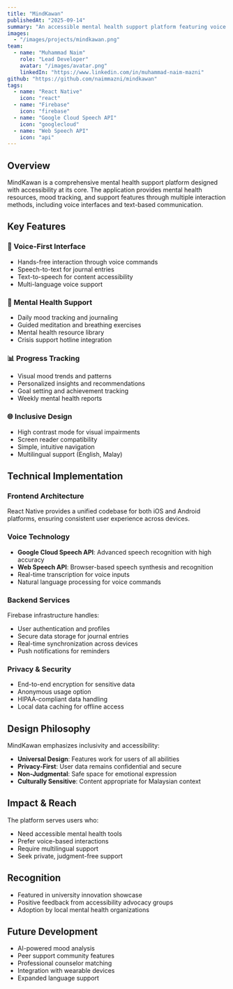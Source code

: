 ```yaml
---
title: "MindKawan"
publishedAt: "2025-09-14"
summary: "An accessible mental health support platform featuring voice interfaces, speech-to-text/text-to-speech capabilities, and inclusive design for all users."
images:
  - "/images/projects/mindkawan.png"
team:
  - name: "Muhammad Naim"
    role: "Lead Developer"
    avatar: "/images/avatar.png"
    linkedIn: "https://www.linkedin.com/in/muhammad-naim-mazni"
github: "https://github.com/naimmazni/mindkawan"
tags:
  - name: "React Native"
    icon: "react"
  - name: "Firebase"
    icon: "firebase"
  - name: "Google Cloud Speech API"
    icon: "googlecloud"
  - name: "Web Speech API"
    icon: "api"
---
```


## Overview

MindKawan is a comprehensive mental health support platform designed with accessibility at its core. The application provides mental health resources, mood tracking, and support features through multiple interaction methods, including voice interfaces and text-based communication.

## Key Features

### 🎤 Voice-First Interface

- Hands-free interaction through voice commands
- Speech-to-text for journal entries
- Text-to-speech for content accessibility
- Multi-language voice support

### 💭 Mental Health Support

- Daily mood tracking and journaling
- Guided meditation and breathing exercises
- Mental health resource library
- Crisis support hotline integration

### 📊 Progress Tracking

- Visual mood trends and patterns
- Personalized insights and recommendations
- Goal setting and achievement tracking
- Weekly mental health reports

### 🌐 Inclusive Design

- High contrast mode for visual impairments
- Screen reader compatibility
- Simple, intuitive navigation
- Multilingual support (English, Malay)

## Technical Implementation

### Frontend Architecture

React Native provides a unified codebase for both iOS and Android platforms, ensuring consistent user experience across devices.

### Voice Technology

- **Google Cloud Speech API**: Advanced speech recognition with high accuracy
- **Web Speech API**: Browser-based speech synthesis and recognition
- Real-time transcription for voice inputs
- Natural language processing for voice commands

### Backend Services

Firebase infrastructure handles:

- User authentication and profiles
- Secure data storage for journal entries
- Real-time synchronization across devices
- Push notifications for reminders

### Privacy & Security

- End-to-end encryption for sensitive data
- Anonymous usage option
- HIPAA-compliant data handling
- Local data caching for offline access

## Design Philosophy

MindKawan emphasizes inclusivity and accessibility:

- **Universal Design**: Features work for users of all abilities
- **Privacy-First**: User data remains confidential and secure
- **Non-Judgmental**: Safe space for emotional expression
- **Culturally Sensitive**: Content appropriate for Malaysian context

## Impact & Reach

The platform serves users who:

- Need accessible mental health tools
- Prefer voice-based interactions
- Require multilingual support
- Seek private, judgment-free support

## Recognition

- Featured in university innovation showcase
- Positive feedback from accessibility advocacy groups
- Adoption by local mental health organizations

## Future Development

- AI-powered mood analysis
- Peer support community features
- Professional counselor matching
- Integration with wearable devices
- Expanded language support
